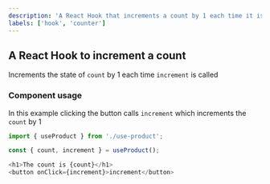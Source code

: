 ```yaml
---
description: 'A React Hook that increments a count by 1 each time it is called.'
labels: ['hook', 'counter']
---
```



## A React Hook to increment a count

Increments the state of `count` by 1 each time `increment` is called

### Component usage

In this example clicking the button calls `increment` which increments the `count` by 1

```js
import { useProduct } from './use-product';

const { count, increment } = useProduct();

<h1>The count is {count}</h1>
<button onClick={increment}>increment</button>
```
